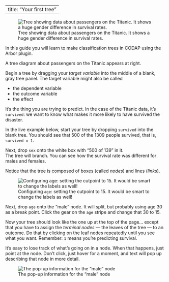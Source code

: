 ```{=html}
    <script src="src/awash-functions.js"></script>
```

---
title: "Your first tree"
---

::: {.column-margin}
![Tree showing data about passengers on the Titanic. 
It shows a huge gender difference in survival rates.](art/titanic-3-leaves.png)
:::

In this guide you will learn to make classification trees 
in CODAP using the Arbor plugin.

A tree diagram about passengers on the Titanic appears at right.

Begin a tree by dragging your *target variable* 
into the middle of a blank, gray tree panel.
The target variable might also be called

* the dependent variable
* the outcome variable
* the effect

It's the thing you are trying to predict.
In the case of the Titanic data, it's `survived`:
we want to know what makes it more likely to have survived the disaster.

In the live example below, start your tree by dropping `survived` into the
blank tree. You should see that 500 of the 1309 people survived, that is,
`survived = 1`.

::: {.column-page-right}
<script>
    const theURL = "https://codap.concord.org/releases/latest/static/dg/en/cert/index.html#shared=https%3A%2F%2Fcfm-shared.concord.org%2Fd8E2V1j01rwDIHLmuyaz%2Ffile.json";
    awash.liveDemoAt(theURL);
</script>
:::

Next, drop `sex` onto the white box with "500 of 139" in it.  
The tree will branch.
You can see how the survival rate was different for males and females. 

Notice that the tree is composed of boxes (called *nodes*)
and lines (*links*).

::: {.column-margin}
![Configuring `age`: setting the cutpoint to 15. It would be smart to change the labels as well!](art/age-config.png)
:::

Next, drop `age` onto the "male" node. 
It will split, but probably using age 30 as a break point.
Click the gear on the `age` stripe and change that 30 to 15.

Now your tree should look like the one up at the top of the page...
except that you have to assign the *terminal nodes* --- the leaves of the tree ---
to an outcome.
Do that by clicking on the leaf nodes repeatedly until you see what you want.
Remember: `1` means you're predicting survival.

It's easy to lose track of what's going on in a node.
When that happens, just point at the node. 
Don't click, just hover for a moment,
and text will pop up describing that node in more detail. 

::: {.column-margin}
![The pop-up information for the "male" node](art/titanic-node-info.png)
:::


